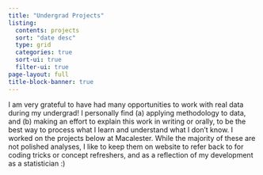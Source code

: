 ```yaml
---
title: "Undergrad Projects"
listing:
  contents: projects
  sort: "date desc"
  type: grid
  categories: true
  sort-ui: true
  filter-ui: true
page-layout: full
title-block-banner: true
---
```


I am very grateful to have had many opportunities to work with real data during my undergrad! I personally find (a) applying methodology to data, and (b) making an effort to explain this work in writing or orally, to be the best way to process what I learn and understand what I don't know. I worked on the projects below at Macalester. While the majority of these are not polished analyses, I like to keep them on website to refer back to for coding tricks or concept refreshers, and as a reflection of my development as a statistician :)
